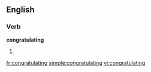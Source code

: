 
==English==

===Verb===
'''congratulating'''

# {{present participle of|[[congratulate]]}}

[[fr:congratulating]]
[[simple:congratulating]]
[[vi:congratulating]]